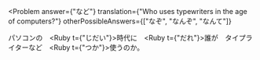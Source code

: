 
<Problem
  answer={"など"}
  translation={"Who uses typewriters in the age of computers?"}
  otherPossibleAnswers={["なぞ", "なんぞ", "なんて"]}
>
  パソコンの　<Ruby t={"じだい"}>時代</Ruby>に　<Ruby t={"だれ"}>誰</Ruby>が　タイプライター<Hide>など</Hide>　<Ruby t={"つか"}>使</Ruby>うのか。
</Problem>